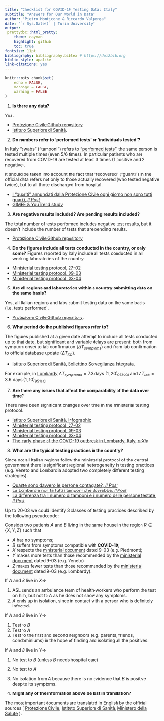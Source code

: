 ```yaml
---
title: "Checklist for COVID-19 Testing Data: Italy"
subtitle: "Answers for Our World in Data"
author: "Pietro Monticone & Riccardo Valperga"
date: "`r Sys.Date()` | Turin University"
output:
 prettydoc::html_pretty:
    theme: cayman
    highlight: github
    toc: true
fontsize: 11pt
bibliography: bibliography.bibtex # https://doi2bib.org
biblio-style: apalike
link-citations: yes
---
```


```r
knitr::opts_chunk$set(
	echo = FALSE,
	message = FALSE,
	warning = FALSE
)
```
1. **Is there any data?**

Yes. 

* [Protezione Civile Github repository](https://github.com/pcm-dpc/COVID-19)
* [Istituto Superiore di Sanità](https://www.epicentro.iss.it/coronavirus/).

2. **Do numbers refer to ‘performed tests’ or ‘individuals tested’?**

In Italy "swabs" ("tamponi") refers to ["performed tests"](https://github.com/pcm-dpc/COVID-19): the same person is tested multiple times (even 5/6 times). In particular patients who are recovered from COVID-19 are tested at least 3 times (1 positive and 2 negative).

It should be taken into account the fact that "recovered" ("guariti") in the official data refers not only to those actually recovered (who tested negative twice), but to all those discharged from hospital.

* [I “guariti” annunciati dalla Protezione Civile ogni giorno non sono tutti guariti, *Il Post*](https://www.ilpost.it/2020/04/02/guariti-coronavirus-protezione-civile/)
* [GIMBE & YouTrend study](https://www.sanita24.ilsole24ore.com/art/aziende-e-regioni/2020-04-02/coronavirus-cartabellotta-fondazione-gimbe-sovrastimato-numero-guariti-rischi-serve-chiarezza-orientare-scelte-103855.php?uuid=ADkV6eH)

3. **Are negative results included? Are pending results included?**

The total number of tests performed includes negative test results, but it  doesn't include the number of tests that are pending results.

* [Protezione Civile Github repository](https://github.com/pcm-dpc/COVID-19) 

4. **Do the figures include all tests conducted in the country, or only some?** 
Figures reported by Italy include all tests conducted in all working laboratories of the country. 

* [Ministerial testing protocol, 27-02](http://www.trovanorme.salute.gov.it/norme/renderNormsanPdf?anno=2020&codLeg=73444&parte=1%20&serie=null)
* [Ministerial testing protocol, 09-03](https://www.fnopi.it/wp-content/uploads/2020/03/Circolare_9_marzo_2020.pdf)
* [Ministerial testing protocol, 03-04](http://www.trovanorme.salute.gov.it/norme/renderNormsanPdf?anno=2020&codLeg=73799&parte=1%20&serie=null)

5. **Are all regions and laboratories within a country submitting data on the same basis?**

Yes, all Italian regions and labs submit testing data on the same basis (i.e. tests performed).

* [Protezione Civile Github repository](https://github.com/pcm-dpc/COVID-19).

6. **What period do the published figures refer to?**

The figures published at a given date attempt to include all tests conducted up to that date, but significant and variable delays are present: both from symptom onset to lab confirmation ($\Delta T_{symptoms}$) and from lab confirmation to official database update ($\Delta T_{lab}$). 

* [Istituto Superiore di Sanità, Bollettino Sorveglianza Integrata](https://www.epicentro.iss.it/coronavirus/bollettino/Bollettino-sorveglianza-integrata-COVID-19_6-aprile-2020.pdf). 

For example, in [Lombardy](https://arxiv.org/ftp/arxiv/papers/2003/2003.09320.pdf) $\Delta T_{symptoms}= 7.3 \text{ days } (1,20)_{95\% \text{CI}}$ and $\Delta T_{lab} = 3.6 \text{ days } (1,10)_{95\% \text{CI}}$

7. **Are there any issues that affect the comparability of the data over time?**

There have been significant changes over time in the ministerial testing protocol.

* [Istituto Superiore di Sanità, Infographic](https://www.epicentro.iss.it/en/coronavirus/bollettino/Infografica_8aprile%20ENG.pdf)
* [Ministerial testing protocol, 27-02](http://www.trovanorme.salute.gov.it/norme/renderNormsanPdf?anno=2020&codLeg=73444&parte=1%20&serie=null)
* [Ministerial testing protocol, 09-03](https://www.fnopi.it/wp-content/uploads/2020/03/Circolare_9_marzo_2020.pdf)
* [Ministerial testing protocol, 03-04](http://www.trovanorme.salute.gov.it/norme/renderNormsanPdf?anno=2020&codLeg=73799&parte=1%20&serie=null)
* [The early phase of the COVID-19 outbreak in Lombardy, Italy, *arXiv*](https://arxiv.org/ftp/arxiv/papers/2003/2003.09320.pdf)

8. **What are the typical testing practices in the country?**

Since not all Italian regions follow the ministerial protocol of the central government there is significant regional heterogeneity in testing practices (e.g. Veneto and Lombardia adopted two completely different testing strategies). 

* [Quante sono davvero le persone contagiate?, *Il Post*](https://www.ilpost.it/2020/03/31/contagi-coronavirus-imperial-college-london/)
* [La Lombardia non fa tutti i tamponi che dovrebbe, *Il Post*](https://www.ilpost.it/2020/03/27/tamponi-lombardia-fontana-coronavirus/)
* [La differenza tra il numero di tamponi e il numero delle persone testate, *Il Post*](https://www.ilpost.it/2020/03/26/coronavirus-tamponi-eseguiti-persone-testate/)

Up to 20-03 we could identify 3 classes of testing practices described by the following pseudocode:

Consider two patients $A$ and $B$ living in the same house in the region $R \in \{X, Y, Z\}$ such that

* $A$ has no symptoms;
* $B$ suffers from symptoms compatible with **COVID-19**;
* $X$ respects the [ministerial document](https://www.fnopi.it/wp-content/uploads/2020/03/Circolare_9_marzo_2020.pdf) dated 9-03 (e.g. Piedmont);
* $Y$ makes more tests than those recommended by the [ministerial document](https://www.fnopi.it/wp-content/uploads/2020/03/Circolare_9_marzo_2020.pdf) dated 9-03 (e.g. Veneto)
* $Z$ makes fewer tests than those recommended by the [ministerial document](https://www.fnopi.it/wp-content/uploads/2020/03/Circolare_9_marzo_2020.pdf) dated 9-03 (e.g. Lombardy). 

If $A$ and $B$ live in $X \Rightarrow$

1. ASL sends an ambulance team of health-workers who perform the test on him, but not to $A$ as he does not show any symptoms.
2. $A$ ends up in isolation, since in contact with a person who is definitely infected.

If $A$ and $B$ live in $Y \Rightarrow$

1. Test to $B$ 
2. Test to $A$ 
3. Test to the first and second neighbors (e.g. parents, friends, condominiums) in the hope of finding and isolating all the positives.

If $A$ and $B$ live in $Y \Rightarrow$

1. No test to $B$ (unless $B$ needs hospital care)
2. No test to $A$
3. No isolation from $A$ because there is no evidence that $B$ is positive despite its symptoms.

9. **Might any of the information above be lost in translation?**

The most important documents are translated in English by the official sources ( [Protezione Civile](https://github.com/pcm-dpc/COVID-19), [Istituto Superiore di Sanità](https://www.epicentro.iss.it/coronavirus/), [Ministero della Salute](http://www.salute.gov.it/portale/home.html) ). 